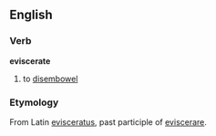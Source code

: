 ==English==
===Verb===
'''eviscerate'''

#to [[disembowel]]
===Etymology===
From Latin [[evisceratus]], past participle of [[eviscerare]].